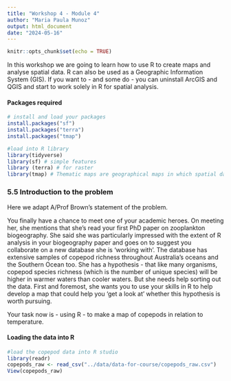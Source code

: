 ```yaml
---
title: "Workshop 4 - Module 4"
author: "Maria Paula Munoz"
output: html_document
date: "2024-05-16"
---
```


```r
knitr::opts_chunk$set(echo = TRUE)
```

In this workshop we are going to learn how to use R to create maps and analyse spatial data. 
R can also be used as a Geographic Information System (GIS). If you want to - and some do - you can uninstall ArcGIS and QGIS and start to work solely in R for spatial analysis. 

#### Packages required

```r
# install and load your packages
install.packages("sf") 
install.packages("terra")
install.packages("tmap")
```

```r
#load into R library
library(tidyverse)
library(sf) # simple features
library (terra) # for raster
library(tmap) # Thematic maps are geographical maps in which spatial data distributions are visualized
```


### 5.5 Introduction to the problem
Here we adapt A/Prof Brown’s statement of the problem. 

You finally have a chance to meet one of your academic heroes. On meeting her, she mentions that she’s read your first PhD paper on zooplankton biogeography. She said she was particularly impressed with the extent of R analysis in your biogeography paper and goes on to suggest you collaborate on a new database she is ‘working with’.
The database has extensive samples of copepod richness throughout Australia’s oceans and the Southern Ocean too. She has a hypothesis - that like many organisms, copepod species richness (which is the number of unique species) will be higher in warmer waters than cooler waters. But she needs help sorting out the data.
First and foremost, she wants you to use your skills in R to help develop a map that could help you ‘get a look at’ whether this hypothesis is worth pursuing. 

Your task now is - using R - to make a map of copepods in relation to temperature. 

#### Loading the data into R
```r
#load the copepod data into R studio
library(readr)
copepods_raw <- read_csv("../data/data-for-course/copepods_raw.csv")
View(copepods_raw)
```

